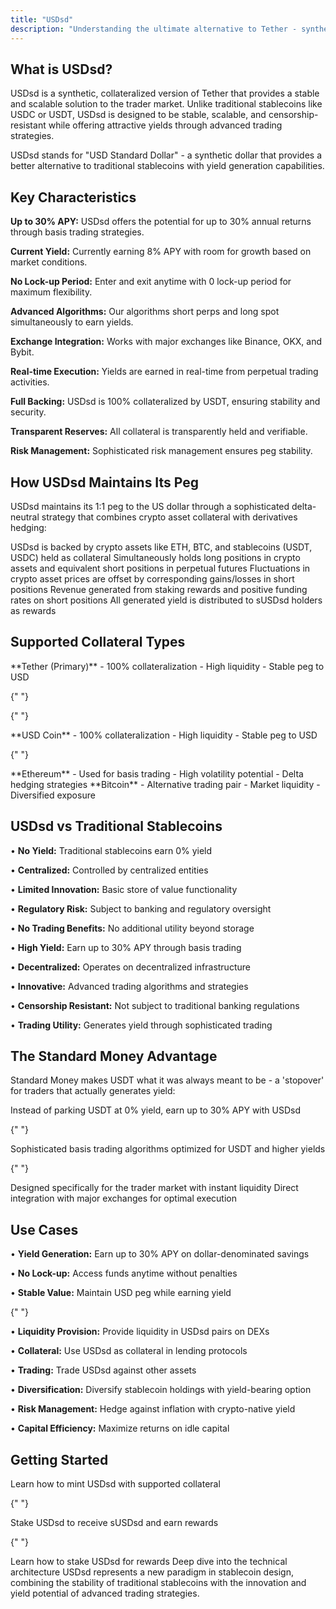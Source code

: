 ```yaml
---
title: "USDsd"
description: "Understanding the ultimate alternative to Tether - synthetic dollar with up to 30% yield"
---
```


## What is USDsd?

USDsd is a synthetic, collateralized version of Tether that provides a stable and scalable solution to the trader market. Unlike traditional stablecoins like USDC or USDT, USDsd is designed to be stable, scalable, and censorship-resistant while offering attractive yields through advanced trading strategies.

<Info>
  USDsd stands for "USD Standard Dollar" - a synthetic dollar that provides a
  better alternative to traditional stablecoins with yield generation
  capabilities.
</Info>

## Key Characteristics

<AccordionGroup>
  <Accordion title="High Yield Potential">
    <div className="space-y-3">
      <p><strong>Up to 30% APY:</strong> USDsd offers the potential for up to 30% annual returns through basis trading strategies.</p>
      <p><strong>Current Yield:</strong> Currently earning 8% APY with room for growth based on market conditions.</p>
      <p><strong>No Lock-up Period:</strong> Enter and exit anytime with 0 lock-up period for maximum flexibility.</p>
    </div>
  </Accordion>

<Accordion title="Basis Trade Strategy">
  <div className="space-y-3">
    <p>
      <strong>Advanced Algorithms:</strong> Our algorithms short perps and long
      spot simultaneously to earn yields.
    </p>
    <p>
      <strong>Exchange Integration:</strong> Works with major exchanges like
      Binance, OKX, and Bybit.
    </p>
    <p>
      <strong>Real-time Execution:</strong> Yields are earned in real-time from
      perpetual trading activities.
    </p>
  </div>
</Accordion>

  <Accordion title="100% Collateralized">
    <div className="space-y-3">
      <p><strong>Full Backing:</strong> USDsd is 100% collateralized by USDT, ensuring stability and security.</p>
      <p><strong>Transparent Reserves:</strong> All collateral is transparently held and verifiable.</p>
      <p><strong>Risk Management:</strong> Sophisticated risk management ensures peg stability.</p>
    </div>
  </Accordion>
</AccordionGroup>

## How USDsd Maintains Its Peg

USDsd maintains its 1:1 peg to the US dollar through a sophisticated delta-neutral strategy that combines crypto asset collateral with derivatives hedging:

<Steps>
  <Step title="Crypto Asset Collateral">
    USDsd is backed by crypto assets like ETH, BTC, and stablecoins (USDT, USDC)
    held as collateral
  </Step>
  <Step title="Delta-Neutral Hedging">
    Simultaneously holds long positions in crypto assets and equivalent short
    positions in perpetual futures
  </Step>
  <Step title="Price Stability">
    Fluctuations in crypto asset prices are offset by corresponding gains/losses
    in short positions
  </Step>
  <Step title="Yield Generation">
    Revenue generated from staking rewards and positive funding rates on short
    positions
  </Step>
  <Step title="Reward Distribution">
    All generated yield is distributed to sUSDsd holders as rewards
  </Step>
</Steps>

## Supported Collateral Types

<Columns cols={2}>
  <Card title="USDT" icon="dollar-sign">
    **Tether (Primary)** - 100% collateralization - High liquidity - Stable peg to USD
  </Card>

{" "}

{" "}

<Card title="USDC" icon="credit-card">
  **USD Coin** - 100% collateralization - High liquidity - Stable peg to USD
</Card>

{" "}

<Card title="ETH" icon="ethereum">
  **Ethereum** - Used for basis trading - High volatility potential - Delta
  hedging strategies
</Card>

  <Card title="BTC" icon="bitcoin">
    **Bitcoin** - Alternative trading pair - Market liquidity - Diversified exposure
  </Card>
</Columns>

## USDsd vs Traditional Stablecoins

<AccordionGroup>
  <Accordion title="Traditional Stablecoins (USDT, USDC)">
    <div className="space-y-2">
      <p>• <strong>No Yield:</strong> Traditional stablecoins earn 0% yield</p>
      <p>• <strong>Centralized:</strong> Controlled by centralized entities</p>
      <p>• <strong>Limited Innovation:</strong> Basic store of value functionality</p>
      <p>• <strong>Regulatory Risk:</strong> Subject to banking and regulatory oversight</p>
      <p>• <strong>No Trading Benefits:</strong> No additional utility beyond storage</p>
    </div>
  </Accordion>

  <Accordion title="USDsd (Standard Money)">
    <div className="space-y-2">
      <p>• <strong>High Yield:</strong> Earn up to 30% APY through basis trading</p>
      <p>• <strong>Decentralized:</strong> Operates on decentralized infrastructure</p>
      <p>• <strong>Innovative:</strong> Advanced trading algorithms and strategies</p>
      <p>• <strong>Censorship Resistant:</strong> Not subject to traditional banking regulations</p>
      <p>• <strong>Trading Utility:</strong> Generates yield through sophisticated trading</p>
    </div>
  </Accordion>
</AccordionGroup>

## The Standard Money Advantage

Standard Money makes USDT what it was always meant to be - a 'stopover' for traders that actually generates yield:

<Columns cols={2}>
  <Card title="Better Than Parking" icon="arrow-up">
    Instead of parking USDT at 0% yield, earn up to 30% APY with USDsd
  </Card>

{" "}

<Card title="Advanced Trading" icon="rocket">
  Sophisticated basis trading algorithms optimized for USDT and higher yields
</Card>

{" "}

<Card title="Trader Focused" icon="users">
  Designed specifically for the trader market with instant liquidity
</Card>

  <Card title="Exchange Integration" icon="right-left">
    Direct integration with major exchanges for optimal execution
  </Card>
</Columns>

## Use Cases

<AccordionGroup>
  <Accordion title="High-Yield Savings">
    <div className="space-y-2">
      <p>• <strong>Yield Generation:</strong> Earn up to 30% APY on dollar-denominated savings</p>
      <p>• <strong>No Lock-up:</strong> Access funds anytime without penalties</p>
      <p>• <strong>Stable Value:</strong> Maintain USD peg while earning yield</p>
    </div>
  </Accordion>

{" "}

<Accordion title="Trading & DeFi">
  <div className="space-y-2">
    <p>
      • <strong>Liquidity Provision:</strong> Provide liquidity in USDsd pairs
      on DEXs
    </p>
    <p>
      • <strong>Collateral:</strong> Use USDsd as collateral in lending
      protocols
    </p>
    <p>
      • <strong>Trading:</strong> Trade USDsd against other assets
    </p>
  </div>
</Accordion>

  <Accordion title="Portfolio Management">
    <div className="space-y-2">
      <p>• <strong>Diversification:</strong> Diversify stablecoin holdings with yield-bearing option</p>
      <p>• <strong>Risk Management:</strong> Hedge against inflation with crypto-native yield</p>
      <p>• <strong>Capital Efficiency:</strong> Maximize returns on idle capital</p>
    </div>
  </Accordion>
</AccordionGroup>

## Getting Started

<Columns cols={2}>
  <Card title="Mint USDsd" icon="plus" href="/quickstart">
    Learn how to mint USDsd with supported collateral
  </Card>

{" "}

<Card title="Stake for Yield" icon="lock" href="/user-guides/staking-usdsd">
  Stake USDsd to receive sUSDsd and earn rewards
</Card>

{" "}

<Card title="Staking USDsd" icon="lock" href="/user-guides/staking-usdsd">
  Learn how to stake USDsd for rewards
</Card>

  <Card title="Technical Details" icon="gear" href="/user-guides/overview">
    Deep dive into the technical architecture
  </Card>
</Columns>

<Note>
  USDsd represents a new paradigm in stablecoin design, combining the stability
  of traditional stablecoins with the innovation and yield potential of advanced
  trading strategies.
</Note>

